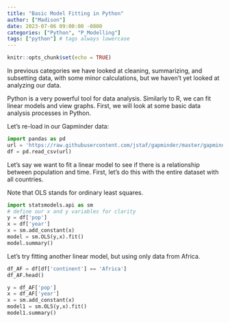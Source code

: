 ```yaml
---
title: "Basic Model Fitting in Python"
author: ["Madison"]
date: 2023-07-06 09:00:00 -0800
categories: ["Python", "P_Modelling"]
tags: ["python"] # tags always lowercase
---
```


```r
knitr::opts_chunk$set(echo = TRUE)
```

In previous categories we have looked at cleaning, summarizing, and subsetting data, with some minor calculations, but we haven’t yet looked at analyzing our data.

Python is a very powerful tool for data analysis. Similarly to R, we can fit linear models and view graphs. First, we will look at some basic data analysis processes in Python.

Let’s re-load in our Gapminder data:

```python
import pandas as pd
url = 'https://raw.githubusercontent.com/jstaf/gapminder/master/gapminder/gapminder.csv'
df = pd.read_csv(url)
```

Let’s say we want to fit a linear model to see if there is a relationship between population and time. First, let’s do this with the entire dataset with all countries. 

Note that OLS stands for ordinary least squares.

```python
import statsmodels.api as sm
# define our x and y variables for clarity
y = df['pop']
x = df['year']
x = sm.add_constant(x)
model = sm.OLS(y,x).fit()
model.summary()
```

Let’s try fitting another linear model, but using only data from Africa.

```python
df_AF = df[df['continent'] == 'Africa']
df_AF.head()

y = df_AF['pop']
x = df_AF['year']
x = sm.add_constant(x)
model1 = sm.OLS(y,x).fit()
model1.summary()
```

